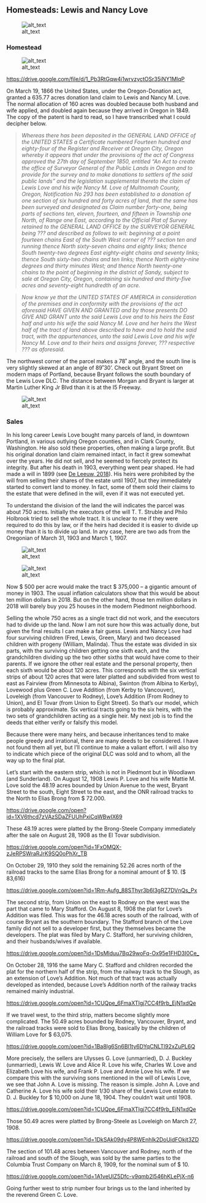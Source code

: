 

## Homesteads: Lewis and Nancy Love




![alt_text](images/0205a_images/image1.png "image_tooltip")




### Homestead



![alt_text](images/0205a_images/image2.png "image_tooltip")


[https://drive.google.com/file/d/1_Pb3RtGqw4i1wrvzyctOSr35jNY1MlqP](https://drive.google.com/file/d/1_Pb3RtGqw4i1wrvzyctOSr35jNY1MlqP)

On March 19, 1866 the United States, under the Oregon-Donation act, granted a 635.77 acres donation land claim to Lewis and Nancy M. Love. The normal allocation of 160 acres was doubled because both husband and wife applied, and doubled again because they arrived in Oregon in 1849. The copy of the patent is hard to read, so I have transcribed what I could decipher below.


>    _Whereas there has been deposited in the GENERAL LAND OFFICE of the UNITED STATES a Certificate numbered Fourteen hundred and eighty-four of the Register and Receiver at Oregon City, Oregon whereby it appears that under the provisions of the act of Congress approved the 27th day of September 1850, entitled “An Act to create the office of Surveyor General of the Public Lands in Oregon and to provide for the survey and to make donations to settlers of the said public lands” and the legislation supplemental thereto the claim of Lewis Love and his wife Nancy M. Love of Multnomah County, Oregon, Notification No 293 has been established to a donation of one section of six hundred and forty acres of land, that the same has been surveyed and designated as Claim number forty-one, being parts of sections ten, eleven, fourteen, and fifteen in Township one North, of Range one East, according to the Official Plat of Survey retained to the GENERAL LAND OFFICE by the SURVEYOR GENERAL being ??? and described as follows to wit: beginning at a point fourteen chains East of the South West corner of ??? section ten and running thence North sixty-seven chains and eighty links; thence South twenty-two degrees East eighty-eight chains and seventy links; thence South sixty-two chains and ten links; thence North eighty-nine degrees and thirty minutes West; and thence North twenty-one chains to the point of beginning in the district of Sandy, subject to sale at Oregon City, Oregon, containing six hundred and thirty-five acres and seventy-eight hundredth of an acre._


>    _Now know ye that the UNITED STATES OF AMERICA in consideration of the premises and in conformity with the provisions of the act aforesaid HAVE GIVEN AND GRANTED and by those presents DO GIVE AND GRANT unto the said Lewis Love and to his heirs the East half and unto his wife the said Nancy M. Love and her heirs the West half of the tract of land above described to have and to hold the said tract, with the appurtenances, unto the said Lewis Love and his wife Nancy M. Love and to their heirs and assigns forever, ??? respective ??? as aforesaid._

The northwest corner of the parcel makes a 78˚ angle, and the south line is very slightly skewed at an angle of 89˚30’. Check out Bryant Street on modern maps of Portland, because Bryant follows the south boundary of the Lewis Love DLC. The distance between Morgan and Bryant is larger at Martin Luther King Jr Blvd than it is at the I5 Freeway.



![alt_text](images/0205a_images/image3.png "image_tooltip")



### Sales

In his long career Lewis Love bought many parcels of land, in downtown Portland, in various outlying Oregon counties, and in Clark County, Washington. He also sold these properties, often making a large profit. But his original donation land claim remained intact, in fact it grew somewhat over the years. He did not sell, and he seemed to fiercely protect its integrity. But after his death in 1903, everything went pear shaped. He had made a will in 1899 (see [De Leeuw, 2018](https://docs.google.com/document/d/1pLI6licAfG6i3ooBr-95lArIwOkYXDUm16BpxombkAA)). His heirs were prohibited by the will from selling their shares of the estate until 1907, but they immediately started to convert land to money. In fact, some of them sold their claims to the estate that were defined in the will, even if it was not executed yet.

To understand the division of the land the will indicates the parcel was about 750 acres. Initially the executors of the will T. T. Struble and Philo Holbrook tried to sell the whole tract. It is unclear to me if they were required to do this by law, or if the heirs had decided it is easier to divide up money than it is to divide up land. In any case, here are two ads from the Oregonian of March 31, 1903 and March 1, 1907.



![alt_text](images/0205a_images/image4.png "image_tooltip")



![alt_text](images/0205a_images/image5.png "image_tooltip")


Now $ 500 per acre would make the tract $ 375,000 -- a gigantic amount of money in 1903. The usual inflation calculators show that this would be about ten million dollars in 2018. But on the other hand, those ten million dollars in 2018 will barely buy you 25 houses in the modern Piedmont neighborhood.

Selling the whole 750 acres as a single tract did not work, and the executors had to divide up the land. Now I am not sure how this was actually done, but given the final results I can make a fair guess. Lewis and Nancy Love had four surviving children (Fred, Lewis, Green, Mary) and two deceased children with progeny (William, Malinda). Thus the estate was divided in six parts, with the surviving children getting one sixth each, and the grandchildren dividing up the two other sixths that would have come to their parents. If we ignore the other real estate and the personal property, then each sixth would be about 120 acres. This corresponds with the six vertical strips of about 120 acres that were later platted and subdivided from west to east as Fairview (from Minnesota to Albina), Swinton (from Albina to Kerby), Lovewood plus Green C. Love Addition (from Kerby to Vancouver), Loveleigh (from Vancouver to Rodney), Love’s Addition (From Rodney to Union), and El Tovar (from Union to Eight Street). So that’s our model, which is probably approximate. Six vertical tracts going to the six heirs, with the two sets of grandchildren acting as a single heir. My next job is to find the deeds that either verify or falsify this model.

Because there were many heirs, and because inheritances tend to make people greedy and irrational, there are many deeds to be considered. I have not found them all yet, but I’ll continue to make a valiant effort. I will also try to indicate which piece of the original DLC was sold and to whom, all the way up to the final plat.

Let’s start with the eastern strip, which is not in Piedmont but in Woodlawn (and Sunderland). On August 12, 1908 Lewis P. Love and his wife Mattie M. Love sold the 48.19 acres bounded by Union Avenue to the west, Bryant Street to the south, Eight Street to the east, and the ONR railroad tracks to the North to Elias Brong from $ 72.000.

[https://drive.google.com/open?id=1XV6thcd7zVAzSDaZFUUhPxiCqWBwIX69](https://drive.google.com/open?id=1XV6thcd7zVAzSDaZFUUhPxiCqWBwIX69)

These 48.19 acres were platted by the Brong-Steele Company immediately after the sale on August 28, 1908 as the El Tovar subdivision.

[https://drive.google.com/open?id=1FxOMQX-zJeRPSWraRJrK9SQ0oPhXr_TB](https://drive.google.com/open?id=1FxOMQX-zJeRPSWraRJrK9SQ0oPhXr_TB)

On October 29, 1910 they sold the remaining 52.26 acres north of the railroad tracks to the same Elias Brong for a nominal amount of $ 10. ($ 83,616)

[https://drive.google.com/open?id=1Rm-Aufg_88SThyr3b6l3gRZ7DVnQs_Px](https://drive.google.com/open?id=1Rm-Aufg_88SThyr3b6l3gRZ7DVnQs_Px)

The second strip, from Union on the east to Rodney on the west was the part that came to Mary Stafford. On August 8, 1908 the plat for Love’s Addition was filed. This was for the 46.18 acres south of the railroad, with of course Bryant as the southern boundary. The Stafford branch of the Love family did not sell to a developer first, but they themselves became the developers. The plat was filed by Mary C. Stafford, her surviving children, and their husbands/wives if available.

[https://drive.google.com/open?id=1DsMlduu7Bq29woFq-Ox95e1FHD3I0Ce_](https://drive.google.com/open?id=1DsMlduu7Bq29woFq-Ox95e1FHD3I0Ce_)

On October 28, 1916 the same Mary C. Stafford and children recorded the plat for the northern half of the strip, from the railway track to the Slough, as an extension of Love’s Addition. Not much of that tract was actually developed as intended, because Love’s Addition north of the railway tracks remained mainly industrial.

[https://drive.google.com/open?id=1CUQpe_6FmaXTIgj7CC4f9rb_EjN1xdQe](https://drive.google.com/open?id=1CUQpe_6FmaXTIgj7CC4f9rb_EjN1xdQe)

If we travel west, to the third strip, matters become slightly more complicated. The 50.49 acres bounded by Rodney, Vancouver, Bryant, and the railroad tracks were sold to Elias Brong, basically by the children of William Love for $ 63,075. 

[https://drive.google.com/open?id=1Ba8lg6Sn6Bl1ty6DYqCNLTl92xZuPL6Q](https://drive.google.com/open?id=1Ba8lg6Sn6Bl1ty6DYqCNLTl92xZuPL6Q)

More precisely, the sellers are Ulysses G. Love (unmarried), D. J. Buckley (unmarried), Lewis W. Love and Alice R. Love his wife, Charles W. Love and Elizabeth Love his wife, and Frank P. Love and Annie Love his wife. If we compare this with the surviving sons mentioned in the will of Lewis Love, we see that John A. Love is missing. The reason is simple. John A. Love and Catherine A. Love his wife sold their 1/30 share of the Lewis Love estate to D. J. Buckley for $ 10,000 on June 18, 1904. They couldn’t wait until 1908.

[https://drive.google.com/open?id=1CUQpe_6FmaXTIgj7CC4f9rb_EjN1xdQe](https://drive.google.com/open?id=1CUQpe_6FmaXTIgj7CC4f9rb_EjN1xdQe)

Those 50.49 acres were platted by Brong-Steele as Loveleigh on March 27, 1908.

[https://drive.google.com/open?id=1DkSAk09dy4P8WEnhIk2DoUidFOkjt3ZD](https://drive.google.com/open?id=1DkSAk09dy4P8WEnhIk2DoUidFOkjt3ZD)

The section of 101.48 acres between Vancouver and Rodney, north of the railroad and south of  the Slough, was sold by the same parties to the Columbia Trust Company on March 8, 1909, for the nominal sum of $ 10.

[https://drive.google.com/open?id=1A1veUIZ5Dfc-v9qmb2l546hKLePjX-n6](https://drive.google.com/open?id=1A1veUIZ5Dfc-v9qmb2l546hKLePjX-n6)

Going further west to strip number four brings us to the land inherited by the reverend Green C. Love. 
